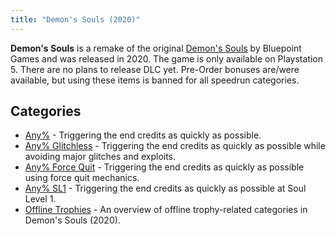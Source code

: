 ```yaml
---
title: "Demon's Souls (2020)"
---
```


**Demon's Souls** is a remake of the original [Demon's Souls](/demonssouls) by Bluepoint Games and was released in 2020. The game is only available on Playstation 5. There are no plans to release DLC yet. Pre-Order bonuses are/were available, but using these items is banned for all speedrun categories.

## Categories

- [Any%](/demonssouls2020/categories/any-percent) - Triggering the end credits as quickly as possible.
- [Any% Glitchless](/demonssouls2020/categories/any-percent-glitchless) - Triggering the end credits as quickly as possible while avoiding major glitches and exploits.
- [Any% Force Quit](/demonssouls2020/categories/any-percent-force-quit) - Triggering the end credits as quickly as possible using force quit mechanics.
- [Any% SL1](/demonssouls2020/categories/any-percent-sl1) - Triggering the end credits as quickly as possible at Soul Level 1.
- [Offline Trophies](/demonssouls2020/categories/offline-trophies) - An overview of offline trophy-related categories in Demon's Souls (2020).